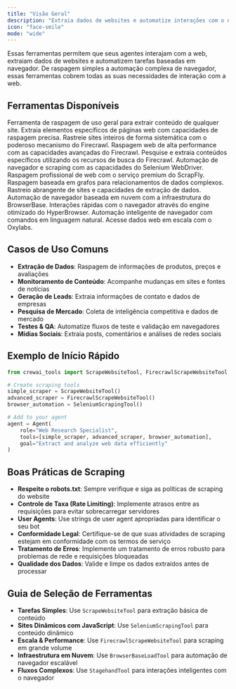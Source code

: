 ```yaml
---
title: "Visão Geral"
description: "Extraia dados de websites e automatize interações com o navegador utilizando poderosas ferramentas de scraping"
icon: "face-smile"
mode: "wide"
---
```


Essas ferramentas permitem que seus agentes interajam com a web, extraiam dados de websites e automatizem tarefas baseadas em navegador. De raspagem simples a automação complexa de navegador, essas ferramentas cobrem todas as suas necessidades de interação com a web.

## **Ferramentas Disponíveis**

<CardGroup cols={2}>
  <Card title="Ferramenta de Scrape de Website" icon="globe" href="/pt-BR/tools/web-scraping/scrapewebsitetool">
    Ferramenta de raspagem de uso geral para extrair conteúdo de qualquer site.
  </Card>

  <Card title="Ferramenta de Scrape de Elemento" icon="crosshairs" href="/pt-BR/tools/web-scraping/scrapeelementfromwebsitetool">
    Extraia elementos específicos de páginas web com capacidades de raspagem precisa.
  </Card>

  <Card title="Ferramenta Firecrawl Crawl" icon="spider" href="/pt-BR/tools/web-scraping/firecrawlcrawlwebsitetool">
    Rastreie sites inteiros de forma sistemática com o poderoso mecanismo do Firecrawl.
  </Card>

  <Card title="Ferramenta Firecrawl Scrape" icon="fire" href="/pt-BR/tools/web-scraping/firecrawlscrapewebsitetool">
    Raspagem web de alta performance com as capacidades avançadas do Firecrawl.
  </Card>

  <Card title="Ferramenta Firecrawl Search" icon="magnifying-glass" href="/pt-BR/tools/web-scraping/firecrawlsearchtool">
    Pesquise e extraia conteúdos específicos utilizando os recursos de busca do Firecrawl.
  </Card>

  <Card title="Ferramenta Selenium Scraping" icon="robot" href="/pt-BR/tools/web-scraping/seleniumscrapingtool">
    Automação de navegador e scraping com as capacidades do Selenium WebDriver.
  </Card>

  <Card title="Ferramenta ScrapFly" icon="plane" href="/pt-BR/tools/web-scraping/scrapflyscrapetool">
    Raspagem profissional de web com o serviço premium do ScrapFly.
  </Card>

  <Card title="Ferramenta ScrapGraph" icon="network-wired" href="/pt-BR/tools/web-scraping/scrapegraphscrapetool">
    Raspagem baseada em grafos para relacionamentos de dados complexos.
  </Card>

  <Card title="Ferramenta Spider" icon="spider" href="/pt-BR/tools/web-scraping/spidertool">
    Rastreio abrangente de sites e capacidades de extração de dados.
  </Card>

  <Card title="Ferramenta BrowserBase" icon="browser" href="/pt-BR/tools/web-scraping/browserbaseloadtool">
    Automação de navegador baseada em nuvem com a infraestrutura do BrowserBase.
  </Card>

  <Card title="Ferramenta HyperBrowser" icon="window-maximize" href="/pt-BR/tools/web-scraping/hyperbrowserloadtool">
    Interações rápidas com o navegador através do engine otimizado do HyperBrowser.
  </Card>

  <Card title="Ferramenta Stagehand" icon="hand" href="/pt-BR/tools/web-scraping/stagehandtool">
    Automação inteligente de navegador com comandos em linguagem natural.
  </Card>

  <Card title="Ferramenta Oxylabs Scraper" icon="globe" href="/pt-BR/tools/web-scraping/oxylabsscraperstool">
    Acesse dados web em escala com o Oxylabs.
  </Card>
</CardGroup>

## **Casos de Uso Comuns**

- **Extração de Dados**: Raspagem de informações de produtos, preços e avaliações
- **Monitoramento de Conteúdo**: Acompanhe mudanças em sites e fontes de notícias
- **Geração de Leads**: Extraia informações de contato e dados de empresas
- **Pesquisa de Mercado**: Coleta de inteligência competitiva e dados de mercado
- **Testes & QA**: Automatize fluxos de teste e validação em navegadores
- **Mídias Sociais**: Extraia posts, comentários e análises de redes sociais

## **Exemplo de Início Rápido**

```python
from crewai_tools import ScrapeWebsiteTool, FirecrawlScrapeWebsiteTool, SeleniumScrapingTool

# Create scraping tools
simple_scraper = ScrapeWebsiteTool()
advanced_scraper = FirecrawlScrapeWebsiteTool()
browser_automation = SeleniumScrapingTool()

# Add to your agent
agent = Agent(
    role="Web Research Specialist",
    tools=[simple_scraper, advanced_scraper, browser_automation],
    goal="Extract and analyze web data efficiently"
)
```

## **Boas Práticas de Scraping**

- **Respeite o robots.txt**: Sempre verifique e siga as políticas de scraping do website
- **Controle de Taxa (Rate Limiting)**: Implemente atrasos entre as requisições para evitar sobrecarregar servidores
- **User Agents**: Use strings de user agent apropriadas para identificar o seu bot
- **Conformidade Legal**: Certifique-se de que suas atividades de scraping estejam em conformidade com os termos de serviço
- **Tratamento de Erros**: Implemente um tratamento de erros robusto para problemas de rede e requisições bloqueadas
- **Qualidade dos Dados**: Valide e limpe os dados extraídos antes de processar

## **Guia de Seleção de Ferramentas**

- **Tarefas Simples**: Use `ScrapeWebsiteTool` para extração básica de conteúdo
- **Sites Dinâmicos com JavaScript**: Use `SeleniumScrapingTool` para conteúdo dinâmico
- **Escala & Performance**: Use `FirecrawlScrapeWebsiteTool` para scraping em grande volume
- **Infraestrutura em Nuvem**: Use `BrowserBaseLoadTool` para automação de navegador escalável
- **Fluxos Complexos**: Use `StagehandTool` para interações inteligentes com o navegador
